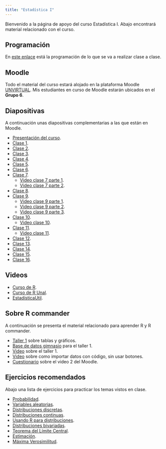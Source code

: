 ```yaml
---
title: "Estadística I"
---
```


Bienvenido a la página de apoyo del curso Estadística I. Abajo encontrará material relacionado con el curso.

## Programación

En [este enlace](my_docs/docs_cur_est1/Programa 01_2024_modificado.pdf) está la programación de lo que se va a realizar clase a clase.

## Moodle

Todo el material del curso estará alojado en la plataforma Moodle [UNVIRTUAL](https://unvirtual.medellin.unal.edu.co/). Mis estudiantes en curso de Moodle estarán ubicados en el __Grupo 6__. 

## Diapositivas

A continuación unas diapositivas complementarias a las que están en Moodle.

- [Presentación del curso](my_docs/docs_cur_est1/Presentacion_curso.pdf).
- [Clase 1](my_docs/docs_cur_est1/Clase01.pdf).
- [Clase 2](my_docs/docs_cur_est1/Clase02.pdf).
- [Clase 3](my_docs/docs_cur_est1/Clase03.pdf).
- [Clase 4](my_docs/docs_cur_est1/Clase04.pdf).
- [Clase 5](my_docs/docs_cur_est1/Clase05.pdf).
- [Clase 6](my_docs/docs_cur_est1/Clase06.pdf).
- [Clase 7](my_docs/docs_cur_est1/Clase07.pdf).
  - [Video clase 7 parte 1](https://youtu.be/ABfuvkqRWd0).
  - [Video clase 7 parte 2](https://youtu.be/oh1Z7ZxV3BU).
- [Clase 8](my_docs/docs_cur_est1/Clase08.pdf).
- [Clase 9](my_docs/docs_cur_est1/Clase09.pdf).
  - [Video clase 9 parte 1](https://youtu.be/bbGG5ySlTDw).
  - [Video clase 9 parte 2](https://youtu.be/A4XToQzBx8I).
  - [Video clase 9 parte 3](https://youtu.be/biaP5CRhGGM).
- [Clase 10](my_docs/docs_cur_est1/Clase10.pdf).
  - [Video clase 10](https://youtu.be/YqJm-1FOq2c).
- [Clase 11](my_docs/docs_cur_est1/Clase11.pdf).
  - [Video clase 11](https://youtu.be/V7EywsyfThY).
- [Clase 12](my_docs/docs_cur_est1/Clase12.pdf).
- [Clase 13](my_docs/docs_cur_est1/Clase13.pdf).
- [Clase 14](my_docs/docs_cur_est1/Clase14.pdf).
- [Clase 15](my_docs/docs_cur_est1/Clase15.pdf).
- [Clase 16](my_docs/docs_cur_est1/Clase16.pdf).

## Videos

- [Curso de R](https://youtube.com/playlist?list=PLdV8ntSOIL5SqS4-sbms4M_puIIucPwmh&si=a266a1bSGcGBwjkk).
- [Curso de R Unal](https://youtu.be/QflFnrPVEwc?si=zEzOInrVt2Kqu61v).
- [EstadísticaUtil](https://www.youtube.com/@fhernanb1).

## Sobre R commander

A continuación se presenta el material relacionado para aprender R y R commander.

- [Taller 1](my_docs/docs_cur_est1/rcmdr/Taller1.pdf) sobre tablas y gráficos.
- [Base de datos gimnasio](my_docs/docs_cur_est1/rcmdr/gimnasio.xlsx) para el taller 1.
- [Video](my_docs/docs_cur_est1/rcmdr/Video1.mp4) sobre el taller 1.
- [Video](my_docs/docs_cur_est1/rcmdr/Video2.mp4) sobre como importar datos con código, sin usar botones.
- [Cuestionario](my_docs/docs_cur_est1/rcmdr/Cuestionario.pdf) sobre el video 2 del Moodle.

## Ejercicios recomendados

Abajo una lista de ejercicios para practicar los temas vistos en clase.

- [Probabilidad](my_docs/docs_cur_est1/01_ejer_prob.html).
- [Variables aleatorias](my_docs/docs_cur_est1/02_ejer_va.html).
- [Distribuciones discretas](my_docs/docs_cur_est1/03_ejer_dist_discre.html).
- [Distribuciones continuas](my_docs/docs_cur_est1/04_ejer_dist_conti.html).
- [Usando R para distribuciones](my_docs/docs_cur_est1/05_ejer_dist_R.html).
- [Distribuciones bivariadas](my_docs/docs_cur_est1/06_ejer_dist_bivariadas.html).
- [Teorema del Límite Central](my_docs/docs_cur_est1/07_ejer_TLC.html).
- [Estimación](my_docs/docs_cur_est1/08_ejer_estimadores.html).
- [Máxima Verosimilitud](my_docs/docs_cur_est1/09_ejer_EMV.html).
